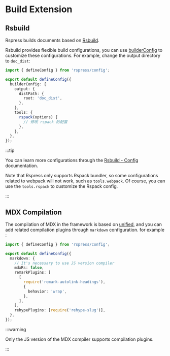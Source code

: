 # Build Extension

## Rsbuild

Rspress builds documents based on [Rsbuild](https://github.com/web-infra-dev/rsbuild).

Rsbuild provides flexible build configurations, you can use [builderConfig](/api/config/config-build.html#builderconfig) to customize these configurations. For example, change the output directory to `doc_dist`:

```ts title="rspress.config.ts"
import { defineConfig } from 'rspress/config';

export default defineConfig({
  builderConfig: {
    output: {
      distPath: {
        root: 'doc_dist',
      },
    },
    tools: {
      rspack(options) {
        // 修改 rspack 的配置
      },
    },
  },
});
```

:::tip

You can learn more configurations through the [Rsbuild - Config](https://rsbuild.dev/config/) documentation.

Note that Rspress only supports Rspack bundler, so some configurations related to webpack will not work, such as `tools.webpack`. Of course, you can use the `tools.rspack` to customize the Rspack config.

:::

## MDX Compilation

The compilation of MDX in the framework is based on [unified](https://github.com/unifiedjs/unified), and you can add related compilation plugins through `markdown` configuration. for example
:

```ts title="rspress.config.ts"
import { defineConfig } from 'rspress/config';

export default defineConfig({
  markdown: {
    // It's necessary to use JS version compiler
    mdxRs: false,
    remarkPlugins: [
      [
        require('remark-autolink-headings'),
        {
          behavior: 'wrap',
        },
      ],
    ],
    rehypePlugins: [require('rehype-slug')],
  },
});
```

:::warning

Only the JS version of the MDX compiler supports compilation plugins.

:::
